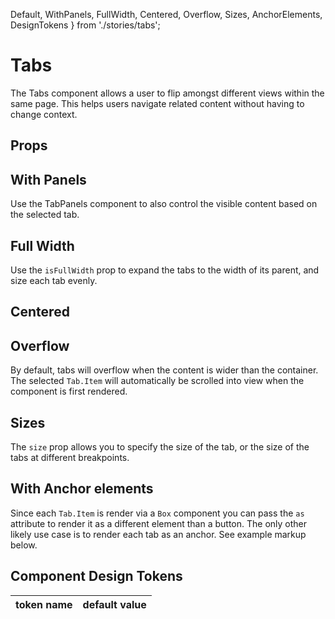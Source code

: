   Default,
  WithPanels,
  FullWidth,
  Centered,
  Overflow,
  Sizes,
  AnchorElements,
  DesignTokens
} from './stories/tabs';

# Tabs

The Tabs component allows a user to flip amongst different views within the same page. This helps users navigate related content without having to change context.

<Default />

## Props


## With Panels

Use the TabPanels component to also control the visible content based on the selected tab.

<WithPanels />

## Full Width

Use the `isFullWidth` prop to expand the tabs to the width of its parent, and size each tab evenly.

<FullWidth />

## Centered

<Centered />

## Overflow

By default, tabs will overflow when the content is wider than the container. The selected `Tab.Item` will automatically be scrolled into view when the component is first rendered.

<Overflow />

## Sizes

The `size` prop allows you to specify the size of the tab, or the size of the tabs at different breakpoints.

<Sizes />

## With Anchor elements

Since each `Tab.Item` is render via a `Box` component you can pass the `as` attribute to render it as a different element than a button.
The only other likely use case is to render each tab as an anchor. See example markup below.

<AnchorElements />

## Component Design Tokens

<table>
  <thead>
    <tr>
      <th>token name</th>
      <th>default value</th>
    </tr>
  </thead>
  <tbody>
    <DesignTokens />
  </tbody>
</table>
